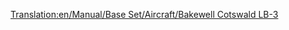 [[Translation:en/Manual/Base Set/Aircraft/Bakewell Cotswald LB-3]]
{{en/Manual/Base Set/Aircraft/Aircraft|Cost=30,761 (61.522)
|Speed=473 kph (296 MPH)
|Annual=2,756 (5.512)
|Designed=1934
|Lifespan=30
|Capacity=20
|Description=The Bakewell Cotswald is another small plane designed for small airfields
|Real-lifeWikilink=Douglas DC-3
|Real-life=DC-3 Dakota/C-47 Skytrain/Lisunov Li-2/Showa L2D (Plane built by license in USSR and Japan)
}}